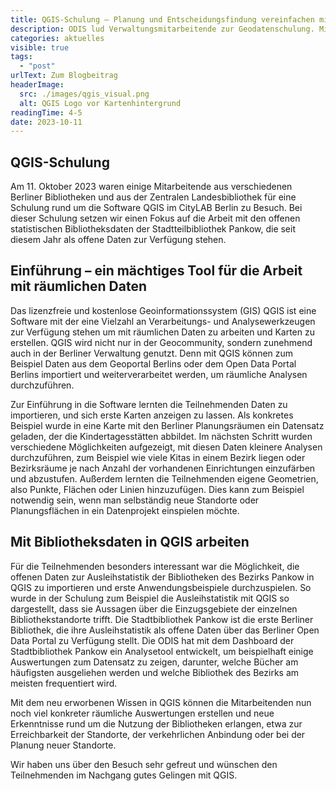 ```yaml
---
title: QGIS-Schulung – Planung und Entscheidungsfindung vereinfachen mit öffentlichen Bibliotheksdaten
description: ODIS lud Verwaltungsmitarbeitende zur Geodatenschulung. Mit dem neu erworbenen Wissen in QGIS können nun räumliche Auswertungen erstellt und neue Erkenntnisse rund um die Nutzung der Bibliotheken erlangt werden, etwa zur Erreichbarkeit der Standorte und der Anpassung des Angebots an die Nutzenden.
categories: aktuelles
visible: true
tags:
  - "post"
urlText: Zum Blogbeitrag
headerImage:
  src: ./images/qgis_visual.png
  alt: QGIS Logo vor Kartenhintergrund
readingTime: 4-5
date: 2023-10-11
---
```


## QGIS-Schulung

Am 11. Oktober 2023 waren einige Mitarbeitende aus verschiedenen Berliner Bibliotheken und aus der Zentralen Landesbibliothek für eine Schulung rund um die Software QGIS im CityLAB Berlin zu Besuch. Bei dieser Schulung setzen wir einen Fokus auf die Arbeit mit den offenen statistischen Bibliotheksdaten der Stadtteilbibliothek Pankow, die seit diesem Jahr als offene Daten zur Verfügung stehen.

## Einführung – ein mächtiges Tool für die Arbeit mit räumlichen Daten

Das lizenzfreie und kostenlose Geoinformationssystem (GIS) QGIS ist eine Software mit der eine Vielzahl an Verarbeitungs- und Analysewerkzeugen zur Verfügung stehen um mit räumlichen Daten zu arbeiten und Karten zu erstellen. QGIS wird nicht nur in der Geocommunity, sondern zunehmend auch in der Berliner Verwaltung genutzt. Denn mit QGIS können zum Beispiel Daten aus dem Geoportal Berlins oder dem Open Data Portal Berlins importiert und weiterverarbeitet werden, um räumliche Analysen durchzuführen.

Zur Einführung in die Software lernten die Teilnehmenden Daten zu importieren, und sich erste Karten anzeigen zu lassen. Als konkretes Beispiel wurde in eine Karte mit den Berliner Planungsräumen ein Datensatz geladen, der die Kindertagesstätten abbildet. Im nächsten Schritt wurden verschiedene Möglichkeiten aufgezeigt, mit diesen Daten kleinere Analysen durchzuführen, zum Beispiel wie viele Kitas in einem Bezirk liegen oder Bezirksräume je nach Anzahl der vorhandenen Einrichtungen einzufärben und abzustufen. Außerdem lernten die Teilnehmenden eigene Geometrien, also Punkte, Flächen oder Linien hinzuzufügen. Dies kann zum Beispiel notwendig sein, wenn man selbständig neue Standorte oder Planungsflächen in ein Datenprojekt einspielen möchte.


<ImageSection
  src={image}
  caption="Gemeinsames Arbeiten und lebendiger Austausch"
  fullWidth
/>

## Mit Bibliotheksdaten in QGIS arbeiten

Für die Teilnehmenden besonders interessant war die Möglichkeit, die offenen Daten zur Ausleihstatistik der Bibliotheken des Bezirks Pankow in QGIS zu importieren und erste Anwendungsbeispiele durchzuspielen. So wurde in der Schulung zum Beispiel die Ausleihstatistik mit QGIS so dargestellt, dass sie Aussagen über die Einzugsgebiete der einzelnen Bibliothekstandorte trifft. Die Stadtbibliothek Pankow ist die erste Berliner Bibliothek, die ihre Ausleihstatistik als offene Daten über das Berliner Open Data Portal zu Verfügung stellt. Die ODIS hat mit dem Dashboard der Stadtbibliothek Pankow ein Analysetool entwickelt, um beispielhaft einige Auswertungen zum Datensatz zu zeigen, darunter, welche Bücher am häufigsten ausgeliehen werden und welche Bibliothek des Bezirks am meisten frequentiert wird.

Mit dem neu erworbenen Wissen in QGIS können die Mitarbeitenden nun noch viel konkreter räumliche Auswertungen erstellen und neue Erkenntnisse rund um die Nutzung der Bibliotheken erlangen, etwa zur Erreichbarkeit der Standorte, der verkehrlichen Anbindung oder bei der Planung neuer Standorte.

Wir haben uns über den Besuch sehr gefreut und wünschen den Teilnehmenden im Nachgang gutes Gelingen mit QGIS.
